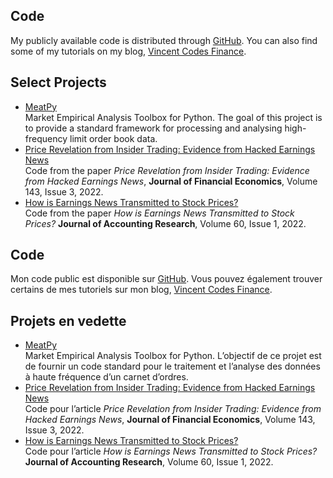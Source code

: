 
::: {.content-visible when-profile="english"}

# Code

My publicly available code is distributed through [GitHub](https://github.com/vgreg). You can also find some of my tutorials on my blog, [Vincent Codes Finance](https://vincent.codes.finance).

## Select Projects

- [MeatPy](https://github.com/vgreg/MeatPy)  
  Market Empirical Analysis Toolbox for Python. The goal of this project is to provide a standard framework for processing and analysing high-frequency limit order book data.
- [Price Revelation from Insider Trading: Evidence from Hacked Earnings News](https://github.com/vgreg/hacked_earnings_jfe)  
  Code from the paper _Price Revelation from Insider Trading: Evidence from Hacked Earnings News_, **Journal of Financial Economics**, Volume 143, Issue 3, 2022.
- [How is Earnings News Transmitted to Stock Prices?](https://github.com/vgreg/earnings_news_jar)  
  Code from the paper _How is Earnings News Transmitted to Stock Prices?_ **Journal of Accounting Research**, Volume 60, Issue 1, 2022.


:::


::: {.content-visible when-profile="french"}

# Code

Mon code public est disponible sur [GitHub](https://github.com/vgreg). Vous pouvez également trouver certains de mes tutoriels sur mon blog, [Vincent Codes Finance](https://vincent.codes.finance).

## Projets en vedette

- [MeatPy](https://github.com/vgreg/MeatPy)  
  Market Empirical Analysis Toolbox for Python. L'objectif de ce projet est de fournir un code standard pour le traitement et l'analyse des données à haute fréquence d'un carnet d'ordres.
- [Price Revelation from Insider Trading: Evidence from Hacked Earnings News](https://github.com/vgreg/hacked_earnings_jfe)  
  Code pour l'article _Price Revelation from Insider Trading: Evidence from Hacked Earnings News_, **Journal of Financial Economics**, Volume 143, Issue 3, 2022.
- [How is Earnings News Transmitted to Stock Prices?](https://github.com/vgreg/earnings_news_jar)  
  Code pour l'article _How is Earnings News Transmitted to Stock Prices?_ **Journal of Accounting Research**, Volume 60, Issue 1, 2022.

:::

